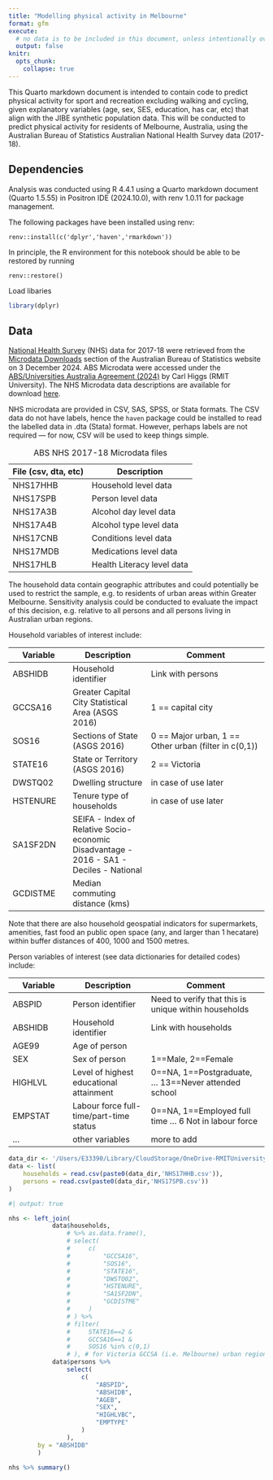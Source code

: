 ```yaml
---
title: "Modelling physical activity in Melbourne"
format: gfm
execute:
  # no data is to be included in this document, unless intentionally over-ridden
  output: false 
knitr:
  opts_chunk: 
    collapse: true
---
```


This Quarto markdown document is intended to contain code to predict physical activity for sport and recreation excluding walking and cycling, given explanatory variables (age, sex, SES, education, has car, etc) that align with the JIBE synthetic population data.  This will be conducted to predict physical activity for residents of Melbourne, Australia, using the Australian Bureau of Statistics Australian National Health Survey data (2017-18).

## Dependencies

Analysis was conducted using R 4.4.1 using a Quarto markdown document (Quarto 1.5.55) in Positron IDE (2024.10.0), with renv 1.0.11 for package management.

The following packages have been installed using renv:

```
renv::install(c('dplyr','haven','rmarkdown'))
```

In principle, the R environment for this notebook should be able to be restored by running

```
renv::restore()
```

Load libaries

```r
library(dplyr)
```

## Data

[National Health Survey](https://www.abs.gov.au/statistics/microdata-tablebuilder/available-microdata-tablebuilder/national-health-survey) (NHS) data for 2017-18 were retrieved from the [Microdata Downloads](https://microdatadownload.abs.gov.au/MicrodataDownload/login.xhtml) section of the Australian Bureau of Statistics website on 3 December 2024.  ABS Microdata were accessed under the [ABS/Universities Australia Agreement (2024)](https://www.abs.gov.au/statistics/microdata-tablebuilder/absuniversities-australia-agreement) by Carl Higgs (RMIT University). The NHS Microdata data descriptions are available for download [here](https://www.abs.gov.au/statistics/microdata-tablebuilder/available-microdata-tablebuilder/national-health-survey#data-item-lists).

NHS microdata are provided in CSV, SAS, SPSS, or Stata formats.  The CSV data do not have labels, hence the `haven` package could be installed to read the labelled data in .dta (Stata) format.  However, perhaps labels are not required --- for now, CSV will be used to keep things simple.


|File (csv, dta, etc) | Description|
|-----|------------|
|NHS17HHB|Household level data|
|NHS17SPB|Person level data|
|NHS17A3B|Alcohol day level data|
|NHS17A4B|Alcohol type level data|
|NHS17CNB|Conditions level data|
|NHS17MDB|Medications level data|
|NHS17HLB|Health Literacy level data|

: ABS NHS 2017-18 Microdata files

The household data contain geographic attributes and could potentially be used to restrict the sample, e.g. to residents of urban areas within Greater Melbourne.  Sensitivity analysis could be conducted to evaluate the impact of this decision, e.g. relative to all persons and all persons living in Australian urban regions.

Household variables of interest include:

| Variable | Description | Comment |
|----------|-------------|-------------------|
| ABSHIDB  | Household identifier | Link with persons |
| GCCSA16  | Greater Capital City Statistical Area (ASGS 2016) | 1 == capital city |
| SOS16    | Sections of State (ASGS 2016) | 0 == Major urban, 1 == Other urban (filter in c(0,1)) |
| STATE16  | State or Territory (ASGS 2016) | 2 == Victoria |
| DWSTQ02  | Dwelling structure | in case of use later |
| HSTENURE | Tenure type of households | in case of use later  |
| SA1SF2DN | SEIFA - Index of Relative Socio-economic Disadvantage - 2016 - SA1 - Deciles - National | |
| GCDISTME | Median commuting distance (kms) |

Note that there are also household geospatial indicators for supermarkets, amenities, fast food an public open space (any, and larger than 1 hecatare) within buffer distances of 400, 1000 and 1500 metres.

Person variables of interest (see data dictionaries for detailed codes) include:

| Variable | Description | Comment |
|----------|-------------|-------------------|
| ABSPID   | Person identifier    | Need to verify that this is unique within households |
| ABSHIDB  | Household identifier | Link with households |
| AGE99    | Age of person | |
| SEX      | Sex of person | 1==Male, 2==Female |
| HIGHLVL  | Level of highest educational attainment | 0==NA, 1==Postgraduate, ... 13==Never attended school |
| EMPSTAT  | Labour force full-time/part-time status | 0==NA, 1==Employed full time ... 6 Not in labour force |
| ... | other variables | more to add |


```r
data_dir <- '/Users/E33390/Library/CloudStorage/OneDrive-RMITUniversity/projects/abs/microdata/NHS2017-18_CSV/NHS2017-18_CSV/'
data <- list(
    households = read.csv(paste0(data_dir,'NHS17HHB.csv')),
    persons = read.csv(paste0(data_dir,'NHS17SPB.csv'))
)
```

```r
#| output: true

nhs <- left_join(
            data$households,
                # %>% as.data.frame(), 
                # select(
                #     c( 
                #         "GCCSA16", 
                #         "SOS16",
                #         "STATE16", 
                #         "DWSTQ02",
                #         "HSTENURE",
                #         "SA1SF2DN", 
                #         "GCDISTME"
                #     )
                # ) %>% 
                # filter(
                #     STATE16==2 &
                #     GCCSA16==1 &
                #     SOS16 %in% c(0,1)
                # ), # for Victoria GCCSA (i.e. Melbourne) urban regions 
            data$persons %>% 
                select(
                    c(
                        "ABSPID",
                        "ABSHIDB",
                        "AGEB",
                        "SEX",
                        "HIGHLVBC",
                        "EMPTYPE"
                    )
                ), 
        by = "ABSHIDB"
        ) 

nhs %>% summary()
```